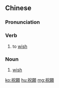 {{also|祝愿}}
==Chinese==
{{zh-forms|s=祝愿}}

===Pronunciation===
{{zh-pron
|m=zhùyuàn
|c=zuk1 jyun6
|mn=qz,xm,zz:chiok-goān
|cat=v,n
}}

===Verb===
{{zh-verb}}

# to [[wish]]

===Noun===
{{zh-noun}}

# [[wish]]

[[ko:祝願]]
[[hu:祝願]]
[[mg:祝願]]